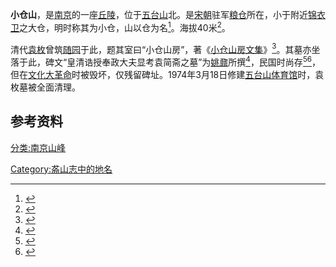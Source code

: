 {{Infobox mountain
| Location = {{CHN}}[[江苏省|江苏省]][[南京市|南京市]]
| photo=
|elevation_m=40
}}
'''小仓山'''，是[[南京|南京]]的一座[[丘陵|丘陵]]，位于[[五台山_(南京)|五台山]]北。是[[宋朝|宋朝]]驻军[[粮仓|粮仓]]所在，小于附近[[锦衣卫|锦衣卫]]之大仓，明时称其为小仓，山以仓为名<ref name="盋山志">{{cite book|author1=顾云|title=盋山志|date=2009-04-01|publisher=南京出版社|location=南京|isbn=9787807184713|url=http://c.wanfangdata.com.cn/LocalChronicle-fz201207460.aspx|accessdate=2017-03-18|quote="小仓山 去钵山不足二里许。其山胚胎清凉，分两岭而下，蜿蜒狭长，长江、后湖得之峰峦之上。旁即大仓山，名弗若小仓山著。《小仓山房文集》。"|deadurl=yes|archiveurl=https://web.archive.org/web/20170319024559/http://c.wanfangdata.com.cn/LocalChronicle-fz201207460.aspx|archivedate=2017-03-19}}</ref>。海拔40米<ref name="南京地方志">{{cite book|author1=南京市鼓楼区地方志编纂委员会|title=鼓楼区志|date=2006-03-01|publisher=中华书局|location=北京|isbn=7101046371|pages=1270|edition=第一版|url=http://dfz.njgl.gov.cn/art/2013/4/24/art_40675_2306038.html|accessdate=2017-03-18|archive-date=2017-03-19|archive-url=https://web.archive.org/web/20170319022206/http://dfz.njgl.gov.cn/art/2013/4/24/art_40675_2306038.html|dead-url=yes}}</ref>。

清代[[袁枚|袁枚]]曾筑[[随园|随园]]于此，题其室曰“小仓山房”，著《[[小仓山房文集|小仓山房文集]]》<ref name="小仓山房文集">{{cite wikisource |title=小仓山房文集 |wslink=小仓山房文集 |wslanguage=zh |author1=袁枚|authorlink=袁枚 |location=南京 |quote=逮乾隆癸酉馆金陵，谒先生于随园之小仓山房。……金陵自北门桥西行二里，得小仓山。山自清凉胚胎，分两岭而下，尽桥而止。……登小仓山，诸景隆然上浮。凡江湖之大，云烟之变，非山之所有者，皆山之所有也。}}</ref>。其墓亦坐落于此，碑文“皇清诰授奉政大夫显考袁简斋之墓”为[[姚鼐|姚鼐]]所撰<ref name="石城山志">{{cite wikisource |title=石城山志 |wslink=石城山志/卷1 |wslanguage=zh |author1=陈诒绂|authorlink=陈诒绂|year=1917 |location=南京 |quote=而北上，为小仓山，袁简斋太史枚之墓在焉。墓碑为姚惜抱先生所撰书也。}}</ref>，民国时尚存<ref>{{cite book|author1=朱偰|title=金陵古迹图考|year=1936|publisher=商务印书馆|accessdate=2017-03-19|quote=旧事迹荡然，仅有清袁随园先生墓碑，当干河沿南山坡上，袁子才先生祠，破椽一楹，当干河沿北；今又筑为马路，随园旧迹，扫地尽矣。}}</ref><ref>{{cite book|author1=黄裳|title=金陵五记|year=1983|publisher=金陵书画社}}</ref>，但在[[文化大革命|文化大革命]]时被毁坏，仅残留碑址。1974年3月18日修建[[五台山体育馆|五台山体育馆]]时，袁枚墓被全面清理。
==参考资料==
{{reflist}}
[[分类:南京山峰|分类:南京山峰]]
[[Category:盋山志中的地名|Category:盋山志中的地名]]